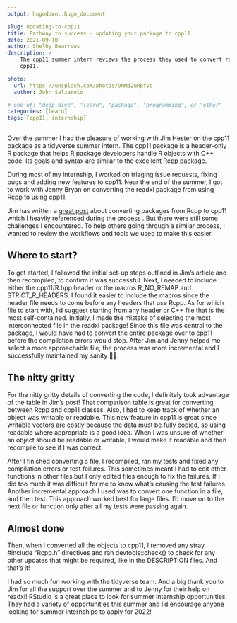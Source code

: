 ```yaml
---
output: hugodown::hugo_document

slug: updating-to-cpp11
title: Pathway to success - updating your package to cpp11
date: 2021-09-10
author: Shelby Bearrows
description: >
    The cpp11 summer intern reviews the process they used to convert readxl to using 
    cpp11.

photo:
  url: https://unsplash.com/photos/9MMd2uRpfvc
  author: John Salzarulo

# one of: "deep-dive", "learn", "package", "programming", or "other"
categories: [learn] 
tags: [cpp11, internship]
---
```


<!--
TODO:
* [ ] Look over / edit the post's title in the yaml
* [ ] Edit (or delete) the description; note this appears in the Twitter card
* [ ] Pick category and tags (see existing with `hugodown::tidy_show_meta()`)
* [ ] Find photo & update yaml metadata
* [x] Create `thumbnail-sq.jpg`; height and width should be equal
* [x] Create `thumbnail-wd.jpg`; width should be >5x height
* [x] `hugodown::use_tidy_thumbnails()`
* [ ] Add intro sentence, e.g. the standard tagline for the package
* [ ] `usethis::use_tidy_thanks()`
-->

Over the summer I had the pleasure of working with Jim Hester on the cpp11 package as a tidyverse summer intern. The cpp11 package is a header-only R package that helps R package developers handle R objects with C++ code. Its goals and syntax are similar to the excellent Rcpp package.

During most of my internship, I worked on triaging issue requests, fixing bugs and adding new features to cpp11. Near the end of the summer, I got to work with Jenny Bryan on converting the readxl package from using Rcpp to using cpp11.

Jim has written a [great post](https://cpp11.r-lib.org/articles/converting.html) about converting packages from Rcpp to cpp11 which I heavily referenced during the process . But there were still some challenges I encountered. To help others going through a similar process, I wanted to review the workflows and tools we used to make this easier.

## Where to start?
 
To get started, I followed the initial set-up steps outlined in Jim’s article and then recompiled, to confirm it was successful. Next, I needed to include either the cpp11/R.hpp header or the macros R_NO_REMAP and STRICT_R_HEADERS. I found it easier to include the macros since the header file needs to come before any headers that use Rcpp. As for which file to start with, I’d suggest starting from any header or C++ file that is the most self-contained. Initially, I made the mistake of selecting the most interconnected file in the readxl package! Since this file was central to the package, I would have had to convert the entire package over to cpp11 before the compilation errors would stop. After Jim and Jenny helped me select a more approachable file, the process was more incremental and I successfully maintained my sanity 🙌🏼.

## The nitty gritty

For the nitty gritty details of converting the code, I definitely took advantage of the table in Jim’s post! That comparison table is great for converting between Rcpp and cpp11 classes. Also, I had to keep track of whether an object was writable or readable. This new feature in cpp11 is great since writable vectors are costly because the data must be fully copied, so using readable where appropriate is a good idea. When I was unsure of whether an object should be readable or writable, I would make it readable and then recompile to see if I was correct.

After I finished converting a file, I recompiled, ran my tests and fixed any compilation errors or test failures. This sometimes meant I had to edit other functions in other files but I only edited files enough to fix the failures. If I did too much it was difficult for me to know what’s causing the test failures. Another incremental approach I used was to convert one function in a file, and then test. This approach worked best for large files. I’d move on to the next file or function only after all my tests were passing again.

## Almost done

Then, when I converted all the objects to cpp11,  I removed any stray #include "Rcpp.h" directives and ran devtools::check() to check for any other updates that might be required, like in the DESCRIPTION files. And that’s it!

I had so much fun working with the tidyverse team. And a big thank you to Jim for all the support over the summer and to Jenny for their help on readxl! RStudio is a great place to look for summer internship opportunities. They had a variety of opportunities this summer and I’d encourage anyone looking for summer internships to apply for 2022!







